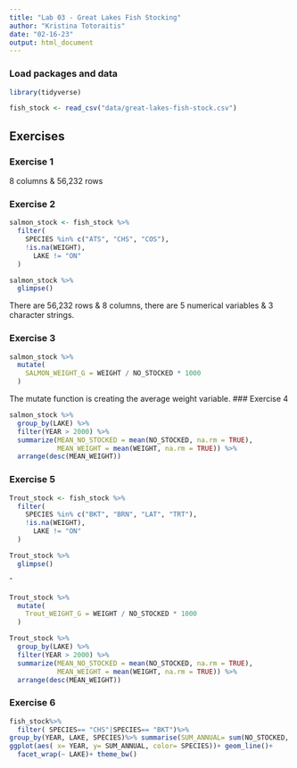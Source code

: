 ```yaml
---
title: "Lab 03 - Great Lakes Fish Stocking"
author: "Kristina Totoraitis"
date: "02-16-23"
output: html_document
---
```


### Load packages and data

```r
library(tidyverse) 
```

```r
fish_stock <- read_csv("data/great-lakes-fish-stock.csv")
```

## Exercises

### Exercise 1

8 columns & 56,232 rows 

### Exercise 2

```r
salmon_stock <- fish_stock %>%
  filter(
    SPECIES %in% c("ATS", "CHS", "COS"),
    !is.na(WEIGHT),
      LAKE != "ON"
  )
```
```r
salmon_stock %>%
  glimpse()
```

There are 56,232 rows & 8 columns, there are 5 numerical variables & 3 character strings. 

### Exercise 3

```r
salmon_stock %>%
  mutate(
    SALMON_WEIGHT_G = WEIGHT / NO_STOCKED * 1000
  )
```

The mutate function is creating the average weight variable. 
### Exercise 4

```r
salmon_stock %>% 
  group_by(LAKE) %>% 
  filter(YEAR > 2000) %>% 
  summarize(MEAN_NO_STOCKED = mean(NO_STOCKED, na.rm = TRUE),
            MEAN_WEIGHT = mean(WEIGHT, na.rm = TRUE)) %>% 
  arrange(desc(MEAN_WEIGHT))
```


### Exercise 5
```r
Trout_stock <- fish_stock %>%
  filter(
    SPECIES %in% c("BKT", "BRN", "LAT", "TRT"),
    !is.na(WEIGHT),
      LAKE != "ON"
  )
```
```r
Trout_stock %>%
  glimpse()
```

ˆ


```r
Trout_stock %>%
  mutate(
    Trout_WEIGHT_G = WEIGHT / NO_STOCKED * 1000
  )
```
```r
Trout_stock %>% 
  group_by(LAKE) %>% 
  filter(YEAR > 2000) %>%
  summarize(MEAN_NO_STOCKED = mean(NO_STOCKED, na.rm = TRUE),
            MEAN_WEIGHT = mean(WEIGHT, na.rm = TRUE)) %>% 
  arrange(desc(MEAN_WEIGHT))
```



### Exercise 6
```r
fish_stock%>%
  filter( SPECIES== "CHS"|SPECIES== "BKT")%>% 
group_by(YEAR, LAKE, SPECIES)%>% summarise(SUM_ANNUAL= sum(NO_STOCKED, na.rm=TRUE)) %>% 
ggplot(aes( x= YEAR, y= SUM_ANNUAL, color= SPECIES))+ geom_line()+ 
  facet_wrap(~ LAKE)+ theme_bw()
```

